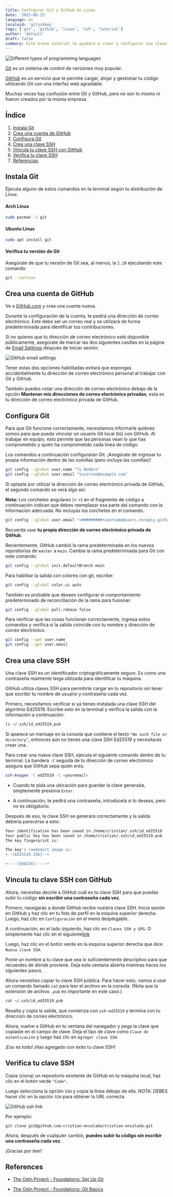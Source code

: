 ```yaml
---
title: Configurar Git y Github en Linux
date: '2023-08-25'
language: es
localeid: 'gitsshkey'
tags: ['git', 'github', 'linux', 'ssh', 'tutorial']
author: 'default'
draft: false
summary: Este breve tutorial te ayudará a crear y configurar una clave SSH para trabajar con Git y GitHub.
---
```


<div className="flex justify-center">
  <div className="w-full max-w-screen-md overflow-hidden">
    <img
      src="/static/images/2023-08-25-configure-git-github-ssh-key/ssh-key.png"
      alt="Different types of programming languages"
      className="mx-auto"
    />
  </div>
</div>

[Git](https://git-scm.com/) es un sistema de control de versiones muy popular.

[GitHub](https://github.com/) es un servicio que te permite cargar, alojar y gestionar tu código utilizando Git con una interfaz web agradable.

Muchas veces hay confusión entre Git y GitHub, pero no son lo mismo ni fueron creados por la misma empresa.

## Índice

1.  [Instala Git](#instala-git)
2.  [Crea una cuenta de GitHub](#crea-una-cuenta-de-github)
3.  [Configura Git](#configura-git)
4.  [Crea una clave SSH](#crea-una-clave-ssh)
5.  [Vincula tu clave SSH con GitHub](#vincula-tu-clave-ssh-con-github)
6.  [Verifica tu clave SSH](#verifica-tu-clave-ssh)
7.  [Referencias](#referencias)

## Instala Git

Ejecuta alguno de estos comandos en la terminal según tu distribución de Linux.

#### Arch Linux

```sh
sudo pacman -S git
```

#### Ubuntu Linux

```sh
sudo apt install git
```

#### Verifica tu versión de Git

Asegúrate de que tu versión de Git sea, al menos, la `2.28` ejecutando este comando:

```sh
git --version
```

## Crea una cuenta de GitHub

Ve a [GitHub.com](https://github.com/) y crea una cuenta nueva.

Durante la configuración de la cuenta, te pedirá una dirección de correo electrónico. Este debe ser un correo real y se utilizará de forma predeterminada para identificar tus contribuciones.

Si no quieres que tu dirección de correo electrónico esté disponible públicamente, asegúrate de marcar las dos siguientes casillas en la página de [Email Settings](https://github.com/settings/emails) después de iniciar sesión:

![GitHub email settings](/assets/img/2023-08-25-configure-git-github-ssh-key/github_email_settings.png)

Tener estas dos opciones habilitadas evitará que expongas accidentalmente tu dirección de correo electrónico personal al trabajar con Git y GitHub.

También puedes notar una dirección de correo electrónico debajo de la opción __Mantener mis direcciones de correo electrónico privadas__, esta es tu dirección de correo electrónico privada de GitHub.

## Configura Git

Para que Git funcione correctamente, necesitamos informarle quiénes somos para que pueda vincular un usuario Git local (tú) con GitHub. Al trabajar en equipo, esto permite que las personas vean lo que has comprometido y quién ha comprometido cada línea de código.

Los comandos a continuación configurarán Git. ¡Asegúrate de ingresar tu propia información dentro de las comillas (pero incluye las comillas)!

```sh
git config --global user.name "Tu Nombre"
git config --global user.email "tucorreo@example.com"
```

Si optaste por utilizar la dirección de correo electrónico privada de GitHub, el segundo comando se verá algo así:

__Nota:__ Los corchetes angulares (< >) en el fragmento de código a continuación indican que debes reemplazar esa parte del comando con la información adecuada. No incluyas los corchetes en el comando.

```sh
git config --global user.email "<#########+username@users.noreply.github.com>"
```

Recuerda usar __tu propia dirección de correo electrónico privada de GitHub__.

Recientemente, GitHub cambió la rama predeterminada en los nuevos repositorios de `master` a `main`. Cambia la rama predeterminada para Git con este comando:

```sh
git config --global init.defaultBranch main
```

Para habilitar la salida con colores con git, escribe:

```sh
git config --global color.ui auto
```

También es probable que desees configurar el comportamiento predeterminado de reconciliación de la rama para fusionar:

```sh
git config --global pull.rebase false
```

Para verificar que las cosas funcionan correctamente, ingresa estos comandos y verifica si la salida coincide con tu nombre y dirección de correo electrónico.

```sh
git config --get user.name
git config --get user.email
```

## Crea una clave SSH

Una clave SSH es un identificador criptográficamente seguro. Es como una contraseña realmente larga utilizada para identificar tu máquina.

GitHub utiliza claves SSH para permitirte cargar en tu repositorio sin tener que escribir tu nombre de usuario y contraseña cada vez.

Primero, necesitamos verificar si ya tienes instalada una clave SSH del algoritmo Ed25519. Escribe esto en la terminal y verifica la salida con la información a continuación:

```sh
ls ~/.ssh/id_ed25519.pub
```

Si aparece un mensaje en la consola que contiene el texto `"No such file or directory"`, entonces aún no tienes una clave SSH Ed25519 y necesitarás crear una.

Para crear una nueva clave SSH, ejecuta el siguiente comando dentro de tu terminal. La bandera `-C` seguida de tu dirección de correo electrónico asegura que GitHub sepa quién eres.

```sh
ssh-keygen -t ed25519 -C <youremail>
```

- Cuando te pida una ubicación para guardar la clave generada, simplemente presiona `Enter`.

- A continuación, te pedirá una contraseña; introdúcela si lo deseas, pero no es obligatorio.

Después de eso, la clave SSH se generará correctamente y la salida debería parecerse a esto:

```sh
Your identification has been saved in /home/cristian/.ssh/id_ed25519
Your public key has been saved in /home/cristian/.ssh/id_ed25519.pub
The key fingerprint is:

The key's randomart image is:
+--[ED25519 256]--+

+----[SHA256]-----+
```

## Vincula tu clave SSH con GitHub

Ahora, necesitas decirle a GitHub cuál es tu clave SSH para que puedas subir tu código __sin escribir una contraseña cada vez__.

Primero, navegarás a donde GitHub recibe nuestra clave SSH. Inicia sesión en GitHub y haz clic en tu foto de perfil en la esquina superior derecha. Luego, haz clic en `Configuración` en el menú desplegable.

A continuación, en el lado izquierdo, haz clic en `Claves SSH y GPG`. O simplemente haz clic en el siguiente[link](https://github.com/settings/keys)

Luego, haz clic en el botón verde en la esquina superior derecha que dice `Nueva clave SSH`.

Ponle un nombre a tu clave que sea lo suficientemente descriptivo para que recuerdes de dónde proviene. Deja esta ventana abierta mientras haces los siguientes pasos.

Ahora necesitas copiar tu clave SSH pública. Para hacer esto, vamos a usar un comando llamado `cat` para leer el archivo en la consola. (Nota que la extensión de archivo `.pub` es importante en este caso.)

```sh
cat ~/.ssh/id_ed25519.pub
```

Resalta y copia la salida, que comienza con `ssh-ed25519` y termina con tu dirección de correo electrónico.

Ahora, vuelve a GitHub en tu ventana del navegador y pega la clave que copiaste en el campo de clave. Deja el tipo de clave como `Clave de autenticación` y luego haz clic en `Agregar clave SSH`.

¡Eso es todo! ¡Has agregado con éxito tu clave SSH!

## Verifica tu clave SSH

Copia (clona) un repositorio existente de GitHub en tu máquina local, haz clic en el botón verde `"Code"`.

Luego selecciona la opción `SSH` y copia la línea debajo de ella. NOTA: DEBES hacer clic en la opción `SSH` para obtener la URL correcta.

![GitHub ssh link](/assets/img/2023-08-25-configure-git-github-ssh-key/github_ssh_link.png)

Por ejemplo:

```ssh
git clone git@github.com:cristian-encalada/cristian-encalada.git
```

Ahora, después de cualquier cambio, __puedes subir tu código sin escribir una contraseña cada vez__.

¡Gracias por leer!

## References

* [The Odin Project - Foundations: Set Up Git](https://www.theodinproject.com/lessons/foundations-setting-up-git)

* [The Odin Project - Foundations: Git Basics](https://www.theodinproject.com/lessons/foundations-git-basics)